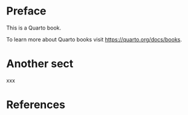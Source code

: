 # Preface {.unnumbered}

This is a Quarto book.

To learn more about Quarto books visit <https://quarto.org/docs/books>.

# Another sect

xxx

# References {.unnumbered}

::: {#refs}
:::
